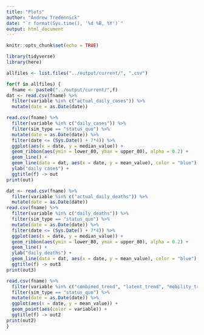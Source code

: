 ```yaml
---
title: "Plots"
author: "Andrew Tredennick"
date: "`r format(Sys.time(), '%d %B, %Y')`"
output: html_document
---
```


```r
knitr::opts_chunk$set(echo = TRUE)

library(tidyverse)
library(here)

allfiles <- list.files("../output/current/", ".csv")

for(f in allfiles) {
  fname <- paste0("../output/current/",f)
dat <- read.csv(fname) %>%
  filter(variable %in% c("actual_daily_cases")) %>%
  mutate(date = as.Date(date))

read.csv(fname) %>%
  filter(variable %in% c("daily_cases")) %>%
  filter(sim_type == "status_quo") %>%
  mutate(date = as.Date(date)) %>%
  filter(date <= (Sys.Date() + 7*4)) %>%
  ggplot(aes(x = date, y = median_value)) +
  geom_ribbon(aes(ymin = lower_80, ymax = upper_80), alpha = 0.2) +
  geom_line() +
  geom_line(data = dat, aes(x = date, y = mean_value), color = "blue") +
  ylab("daily cases") +
  ggtitle(f) -> out
print(out)

dat <- read.csv(fname) %>%
  filter(variable %in% c("actual_daily_deaths")) %>%
  mutate(date = as.Date(date))
read.csv(fname) %>%
  filter(variable %in% c("daily_deaths")) %>%
  filter(sim_type == "status_quo") %>%
  mutate(date = as.Date(date)) %>%
  filter(date <= (Sys.Date() + 7*4)) %>%
  ggplot(aes(x = date, y = median_value)) +
  geom_ribbon(aes(ymin = lower_80, ymax = upper_80), alpha = 0.2) +
  geom_line() +
  ylab("daily deaths") +
  geom_line(data = dat, aes(x = date, y = mean_value), color = "blue") +
  ggtitle(f) -> out3
print(out3)

read.csv(fname) %>%
  filter(variable %in% c("combined_trend", "latent_trend", "mobility_trend")) %>%
  filter(sim_type == "status_quo") %>%
  mutate(date = as.Date(date)) %>%
  ggplot(aes(x = date, y = mean_value)) +
  geom_point(aes(color = variable)) +
  ggtitle(f) -> out2
print(out2)
}


```

